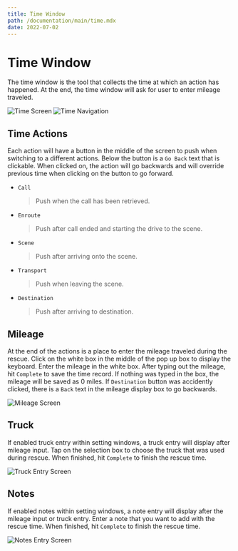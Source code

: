 ```yaml
---
title: Time Window
path: /documentation/main/time.mdx
date: 2022-07-02
---
```


# Time Window

The time window is the tool that collects the time at which an action has happened.
At the end, the time window will ask for user to enter mileage traveled.

![Time Screen](../../../images/doc/screen/time_screen.jpg)
![Time Navigation](../../../images/doc/nav/time_nav.jpg)

## Time Actions

Each action will have a button in the middle of the screen to push when switching to a different actions.
Below the button is a `Go Back` text that is clickable.
When clicked on, the action will go backwards and will override previous time when clicking on the button to go forward.

- `Call`

  > Push when the call has been retrieved.

- `Enroute`

  > Push after call ended and starting the drive to the scene.

- `Scene`

  > Push after arriving onto the scene.

- `Transport`

  > Push when leaving the scene.

- `Destination`

  > Push after arriving to destination.

## Mileage

At the end of the actions is a place to enter the mileage traveled during the rescue.
Click on the white box in the middle of the pop up box to display the keyboard.
Enter the mileage in the white box. After typing out the mileage, hit `Complete` to save the time record.
If nothing was typed in the box, the mileage will be saved as 0 miles.
If `Destination` button was accidently clicked, there is a `Back` text in the mileage display box to go backwards.

![Mileage Screen](../../../images/doc/screen/time_mileage_screen.jpg)

## Truck

If enabled truck entry within setting windows, a truck entry will display after mileage input.
Tap on the selection box to choose the truck that was used during rescue.
When finished, hit `Complete` to finish the rescue time.

![Truck Entry Screen](../../../images/doc/screen/time_truck_screen.jpg)

## Notes

If enabled notes within setting windows, a note entry will display after the mileage input or truck entry.
Enter a note that you want to add with the rescue time.
When finished, hit `Complete` to finish the rescue time.

![Notes Entry Screen](../../../images/doc/screen/notes_screen.jpg)
